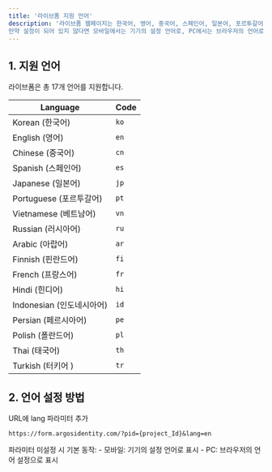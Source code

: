 ```yaml
---
title: '라이브폼 지원 언어'
description: '라이브폼 웹페이지는 한국어, 영어, 중국어, 스페인어, 일본어, 포르투갈어, 베트남어, 러시아어 등의 17가지 언어를 지원합니다. 라이브폼 URL에 lang 파라미터를 추가해 노출되는 기본 언어를 설정할 수 있습니다.
만약 설정이 되어 있지 않다면 모바일에서는 기기의 설정 언어로, PC에서는 브라우저의 언어로 노출됩니다.'
---
```


## 1. 지원 언어
라이브폼은 총 17개 언어를 지원합니다.

| Language                | Code |
|-------------------------|------|
| Korean (한국어)         | `ko` |
| English (영어)          | `en` |
| Chinese (중국어)        | `cn` |
| Spanish (스페인어)      | `es` |
| Japanese (일본어)       | `jp` |
| Portuguese (포르투갈어) | `pt` |
| Vietnamese (베트남어)   | `vn` |
| Russian (러시아어)      | `ru` |
| Arabic (아랍어)         | `ar` |
| Finnish (핀란드어)      | `fi` |
| French (프랑스어)       | `fr` |
| Hindi (힌디어)          | `hi` |
| Indonesian (인도네시아어) | `id` |
| Persian (페르시아어)    | `pe` |
| Polish (폴란드어)       | `pl` |
| Thai (태국어)           | `th` |
| Turkish (터키어 )      | `tr` |

## 2. 언어 설정 방법
URL에 lang 파라미터 추가

`https://form.argosidentity.com/?pid={project_Id}&lang=en`

<Note>
파라미터 미설정 시 기본 동작:
- 모바일: 기기의 설정 언어로 표시
- PC: 브라우저의 언어 설정으로 표시
</Note>